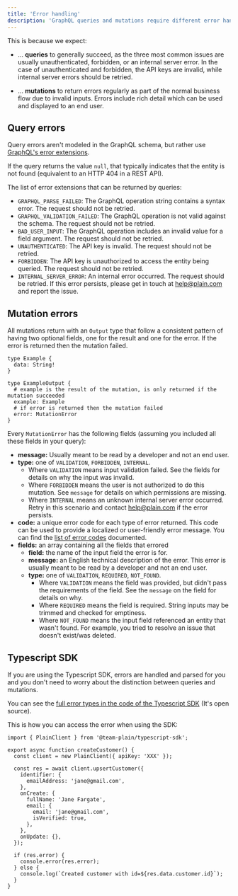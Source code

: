 ```yaml
---
title: 'Error handling'
description: 'GraphQL queries and mutations require different error handling.'
---
```


This is because we expect:

- … **queries** to generally succeed, as the three most common issues are usually unauthenticated, forbidden, or an internal server error. In the case of unauthenticated and forbidden, the API keys are invalid, while internal server errors should be retried.

- … **mutations** to return errors regularly as part of the normal business flow due to invalid inputs. Errors include rich detail which can be used and displayed to an end user.

## Query errors

Query errors aren't modeled in the GraphQL schema, but rather use [GraphQL's error extensions](https://www.apollographql.com/docs/apollo-server/data/errors/).

If the query returns the value `null`, that typically indicates that the entity is not found (equivalent to an HTTP 404 in a REST API).

The list of error extensions that can be returned by queries:

- `GRAPHQL_PARSE_FAILED`: The GraphQL operation string contains a syntax error. The request should not be retried.
- `GRAPHQL_VALIDATION_FAILED`: The GraphQL operation is not valid against the schema. The request should not be retried.
- `BAD_USER_INPUT`: The GraphQL operation includes an invalid value for a field argument. The request should not be retried.
- `UNAUTHENTICATED`: The API key is invalid. The request should not be retried.
- `FORBIDDEN`: The API key is unauthorized to access the entity being queried. The request should not be retried.
- `INTERNAL_SERVER_ERROR`: An internal error occurred. The request should be retried. If this error persists, please get in touch at [help@plain.com](mailto:help@plain.com) and report the issue.

## Mutation errors

All mutations return with an `Output` type that follow a consistent pattern of having two optional fields,
one for the result and one for the error. If the error is returned then the mutation failed.

```tsx
type Example {
  data: String!
}

type ExampleOutput {
  # example is the result of the mutation, is only returned if the mutation succeeded
  example: Example
  # if error is returned then the mutation failed
  error: MutationError
}
```

Every `MutationError` has the following fields (assuming you included all these fields in your query):

- **message:** Usually meant to be read by a developer and not an end user.
- **type:** one of `VALIDATION`, `FORBIDDEN`, `INTERNAL`.
  - Where `VALIDATION` means input validation failed. See the fields for details on why the input was invalid.
  - Where `FORBIDDEN` means the user is not authorized to do this mutation. See `message` for details on which permissions are missing.
  - Where `INTERNAL` means an unknown internal server error occurred. Retry in this scenario and contact help@plain.com if the error persists.
- **code:** a unique error code for each type of error returned. This code can be used to provide a localized or user-friendly error message. You can find the [list of error codes](/error-codes) documented.
- **fields:** an array containing all the fields that errored
  - **field:** the name of the input field the error is for.
  - **message:** an English technical description of the error. This error is usually meant to be read by a developer and not an end user.
  - **type:** one of `VALIDATION`, `REQUIRED`, `NOT_FOUND`.
    - Where `VALIDATION` means the field was provided, but didn't pass the requirements of the field. See the `message` on the field for details on why.
    - Where `REQUIRED` means the field is required. String inputs may be trimmed and checked for emptiness.
    - Where `NOT_FOUND` means the input field referenced an entity that wasn't found. For example, you tried to resolve an issue that doesn't exist/was deleted.

## Typescript SDK

If you are using the Typescript SDK, errors are handled and parsed for you and you don't need to worry about the distinction between queries and mutations.

You can see the [full error types in the code of the Typescript SDK](https://github.com/team-plain/typescript-sdk/blob/main/src/error.ts) (It's open source).

This is how you can access the error when using the SDK:

```tsx
import { PlainClient } from '@team-plain/typescript-sdk';

export async function createCustomer() {
  const client = new PlainClient({ apiKey: 'XXX' });

  const res = await client.upsertCustomer({
    identifier: {
      emailAddress: 'jane@gmail.com',
    },
    onCreate: {
      fullName: 'Jane Fargate',
      email: {
        email: 'jane@gmail.com',
        isVerified: true,
      },
    },
    onUpdate: {},
  });

  if (res.error) {
    console.error(res.error);
  } else {
    console.log(`Created customer with id=${res.data.customer.id}`);
  }
}
```
